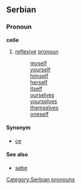 ==Serbian==
===Pronoun===
'''себе'''
#[[reflexive]] [[pronoun]]
#:[[myself]]
#:[[yourself]]
#:[[himself]]
#:[[herself]]
#:[[itself]]
#:[[ourselves]]
#:[[yourselves]]
#:[[themselves]]
#:[[oneself]]
====Synonym====
*[[се]]
====See also====
*[[sebe]]
[[Category:Serbian pronouns]]